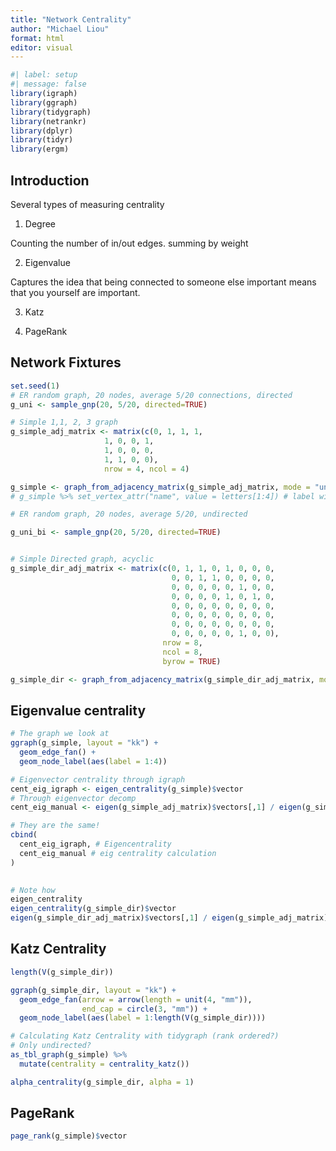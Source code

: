 ```yaml
---
title: "Network Centrality"
author: "Michael Liou"
format: html
editor: visual
---
```


```r
#| label: setup
#| message: false
library(igraph)
library(ggraph)
library(tidygraph)
library(netrankr)
library(dplyr)
library(tidyr)
library(ergm)
```

## Introduction

Several types of measuring centrality

1.  Degree

Counting the number of in/out edges. summing by weight

2.  Eigenvalue

Captures the idea that being connected to someone else important means that you yourself are important.

3.  Katz

4.  PageRank

## Network Fixtures

```r
set.seed(1)
# ER random graph, 20 nodes, average 5/20 connections, directed
g_uni <- sample_gnp(20, 5/20, directed=TRUE)

# Simple 1,1, 2, 3 graph
g_simple_adj_matrix <- matrix(c(0, 1, 1, 1,
                     1, 0, 0, 1,
                     1, 0, 0, 0,
                     1, 1, 0, 0),
                     nrow = 4, ncol = 4)

g_simple <- graph_from_adjacency_matrix(g_simple_adj_matrix, mode = "undirected")
# g_simple %>% set_vertex_attr("name", value = letters[1:4]) # label with alphabet

# ER random graph, 20 nodes, average 5/20, undirected

g_uni_bi <- sample_gnp(20, 5/20, directed=TRUE)


# Simple Directed graph, acyclic
g_simple_dir_adj_matrix <- matrix(c(0, 1, 1, 0, 1, 0, 0, 0,
                                    0, 0, 1, 1, 0, 0, 0, 0,
                                    0, 0, 0, 0, 0, 1, 0, 0,
                                    0, 0, 0, 0, 1, 0, 1, 0,
                                    0, 0, 0, 0, 0, 0, 0, 0,
                                    0, 0, 0, 0, 0, 0, 0, 0,
                                    0, 0, 0, 0, 0, 0, 0, 0,
                                    0, 0, 0, 0, 0, 1, 0, 0),
                                  nrow = 8,
                                  ncol = 8,
                                  byrow = TRUE)

g_simple_dir <- graph_from_adjacency_matrix(g_simple_dir_adj_matrix, mode = "directed")


```

## Eigenvalue centrality

```r
# The graph we look at
ggraph(g_simple, layout = "kk") +
  geom_edge_fan() +
  geom_node_label(aes(label = 1:4))
```

```r
# Eigenvector centrality through igraph
cent_eig_igraph <- eigen_centrality(g_simple)$vector
# Through eigenvector decomp
cent_eig_manual <- eigen(g_simple_adj_matrix)$vectors[,1] / eigen(g_simple_adj_matrix)$vectors[1,1]

# They are the same!
cbind(
  cent_eig_igraph, # Eigencentrality
  cent_eig_manual # eig centrality calculation
)
  
```

```r
# Note how
eigen_centrality
eigen_centrality(g_simple_dir)$vector
eigen(g_simple_dir_adj_matrix)$vectors[,1] / eigen(g_simple_adj_matrix)$vectors[1,1]
```

## Katz Centrality

```r
length(V(g_simple_dir))

ggraph(g_simple_dir, layout = "kk") +
  geom_edge_fan(arrow = arrow(length = unit(4, "mm")),
                end_cap = circle(3, "mm")) +
  geom_node_label(aes(label = 1:length(V(g_simple_dir))))
```

```r
# Calculating Katz Centrality with tidygraph (rank ordered?)
# Only undirected?
as_tbl_graph(g_simple) %>% 
  mutate(centrality = centrality_katz())
```

```r
alpha_centrality(g_simple_dir, alpha = 1)
```

## PageRank

```r
page_rank(g_simple)$vector
```

